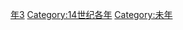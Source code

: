 {{Catnav|頁面分類|历史|歷史時代|年|14世纪各年}}

{{catmore}}
{{Commons category|1343}}

[[Category:1340年代|年3]]
[[Category:14世纪各年|Category:14世纪各年]]
[[Category:未年|Category:未年]]